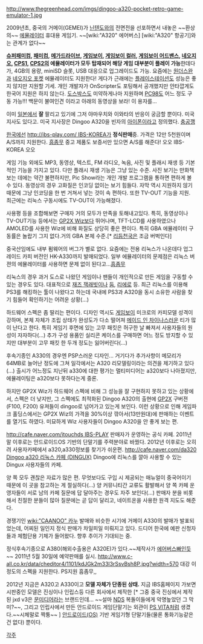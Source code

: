 http://www.thegreenhead.com/imgs/dingoo-a320-pocket-retro-game-emulator-1.jpg

2009년초, 중국의 거메이(GEMEI)가 [[닌텐도]]와의 전면전을 선포하면서 내놓은 ~~환상의~~ [[에뮬레이터]] 휴대용 게임기. ~~[wiki:"A320" 에어버스] [wiki:"A320" 항공기]와는 관계가 없다~~

'''[[슈퍼패미컴]], [[패미컴]], [[메가드라이브]], [[게임보이]], [[게임보이 컬러]], [[게임보이 어드밴스]], [[네오지오]], [[CPS1]], [[CPS2]]의 에뮬레이터가 모두 탑재되어 해당 게임 대부분이 플레이 가능'''한데다가, 4GB의 용량, miniSD 슬롯, USB 대응으로 업그레이드도 가능. 요즘에는 [[원더스완]]과 [[네오지오 포켓]] 에뮬레이터도 지원한다! 게다가 근래에는 [[플레이스테이션]]도 성능은 좋지 않지만 지원할 기세. 개인 개발자가 OnScripter도 포팅해서 공개했지만 안타깝게도 한국어 지원은 하지 않는다. [[도스박스]]도 미약하게나마 지원하며 [[PC98]]도 어느 정도 구동 가능!!! 백문이 불여인견 이라고 아래의 동영상을 보라! 이 용자를...

{{{#!html
<embed src="http://www.youtube.com/v/wj3Q4h4fQ2o&hl=en_US&fs=1&" type="application/x-shockwave-flash" allowscriptaccess="always" allowfullscreen="true" width="570" height="385"></embed>
}}}


이미 [[일본]]에서 '''잘''' 팔리고 있기에 그저 야마우치와 이와타의 반응이 궁금할 뿐이다. 미국 지사도 있다고. 미국 지사장은 Dingoo A320을 빈자의 [[아이폰]]이라고 정의했다. [[충공깽]]

[[한국]]에선 [[http://ibs-play.com/ IBS-KOREA]]가 '''정식판매'''중. 가격은 12만 5천원이며 A/S까지 지원한다. [[흠좀무]] 중고 제품도 보증서만 있으면 A/S를 해준다! 오오 IBS-KOREA 오오

게임 기능 외에도 MP3, 동영상, 텍스트, FM 라디오, 녹음, 사진 및 플래시 재생 등 기본적인 기능을 가지고 있다. 다만 플래시 재생 기능은 그냥 있는 수준. 사진 보기는 만화책 보는 데에는 약간 불편하지만, Pic Show라는 개인 개발 프로그램을 통하면 편하게 볼 수 있다. 동영상의 경우 고화질은 인코딩 없이는 보기 힘들다. 자막 역시 지원하지 않기 때문에 그냥 인코딩을 한 번 거쳐서 넣는 것이 속 편하다. 또한 TV-OUT 기능을 지원. 최근에는 리눅스 구동시에도 TV-OUT이 가능해졌다.

사용평 등을 조합해보면  구매자 거의 모두가 만족을 토해내고있다. 특히, 동영상이나 TV-OUT기능 등에서는 [[GP2X Wiz]]보다 뛰어나며, TFT-LCD를 사용하였으나 AMOLED를 사용한 Wiz에 비해 화질도 상당히 좋은 편이다. 특히 GBA 에뮬레이터 구동률은 놀랍기 그지 없다.거의 GBA 본체 수준.[* [[리듬천국]]은 조금 버벅인다]

중국산임에도 내부 펌웨어의 버그가 별로 없다.
요즘에는 전용 리눅스가 나온데다 업그레이드 카피 버전인 HK-A330까지 발매되었다. 일부 에뮬레이터의 문제점은 리눅스 버젼의 에뮬레이터를 사용하면 문제 없이 된다고...[[흠좀무]]

리눅스의 경우 과거 도스로 나왔던 게임이나 팬들이 개인적으로 만든 게임을 구동할 수 있는 경우도 있다. 대표적으로 [[재즈 잭래빗]]이나 [[둠]], [[리에로]] 등.
최근 리눅스를 이용해 PS3를 해킹하는 툴이 나왔다고 하는데 국내에 PS3과 A320을 동시 소유한 사람을 찾기 힘들어 확인하기는 어려운 상황(...)

하드웨어 스펙은 좀 딸리는 편이다. 디자인 역시도 [[게임보이]] 미크로의 카피모델 성격이 강하며, 본체 자체가 조립 상태가 완성도가 다소 떨어져 [[메이드 인 차이나]]스러운 티가 많이 난다고 한다. 특히 게임기 후면에 있는 고무 패킷은 허구한 날 빠져서 사용자들의 원성이 자자하다(...) 추가 구성 용품인 실리콘 케이스를 구매하면 어느 정도 방지할 수 있지만 대부분이 고무 패킷 한 두개 정도는 잃어버린다(...)

후속기종인 A330의 경우엔 PSP스러운 디자인...
거기다가 추가사항이 메모리가 64MB로 늘어난 정도에 그쳐 일각에서는 A320 리모델링이라는 의견을 제기하고 있다(...) 
출시가 어느정도 지난뒤 a330에 대한 평가는 멀티미디어는 a320보다 나아졌지만, 에뮬레이팅은 a320보다 못하다는게 중론. 

하지만 GP2X Wiz가 하드웨어 스펙에 비해 그 성능을 잘 구현하지 못하고 있는 상황에서, 스펙은 더 낮지만, 그 스펙에도 최적화된 Dingoo A320의 출현에 [[GP2X]] 구버젼(F100, F200) 유져들이 dingoo로 넘어가고 있는게 보인다. 이런 상황으로 인해 게임파크 홀딩스에서는 GP2X Wiz의 가격을 30%이상 깎아서(13만원대)에 판매하는 이벤트를 열기도 하였다. 미묘하게 Wiz 사용자들이 Dingoo A320을 안 좋게 보는 편.

[[http://cafe.naver.com/itouchds IBS-PLAY]] 판매자가 운영하는 공식 카페. 2011년 말 이후로는 안드로이드OS 기반의 단말기를 주력분야로 바꿨다. 2012년 이후로는 오히려 사용자카페에서 a320,a330정보를 찾기가 쉬운편. 
[[http://cafe.naver.com/da320 Dingoo a320 리눅스 카페 (DINGUX)]] Dingoo에 리눅스를 깔아 사용할 수 있는 Dingux 사용자들의 카페.

양 쪽 모두 괜찮은 자료가 많은 편. 무엇보다도 구입 시 제공되는 매뉴얼이 중국어이기 때문에 이 곳을 참고하는 게 절실하다(...)
양 커뮤니티간 교류도 활발해서 양 쪽 카페 운영자들이 서로 남의 카페 질문에 답 달아주는 경우도 자주 보인다(...) 판매자 분을 비롯해서 친절한 분들이 많아 질문에는 곧 답이 달리고, 네이트온을 사용한 원격 지도도 해준다.

경쟁기인 [[wiki:"CAANOO" 카누]] 발매와 비슷한 시기에 거메이 A330의 발매가 발표되었는데, 어찌된 일인지 정식 판매가 차일피일 미뤄지고 있다.
드디어 한국에 예판 신청자들과 체험단용 기체가 들어왔다. 향후 추이가 기대되는 중.

정식후속기종으로 A380(해외수출용은 A320E)가 있다.~~제작사가 [[에어버스]]빠인듯~~ 2011년 5월 30일에 예약판매를 실시.
http://www.c-all.co.kr/data/cheditor4/1101/kdJGk2m33l3rSsvBsh8P.jpg?width=570
대강 이정도의 스펙을 지원한다. PS지원 흠좀무,,

2012년 지금은 A320고 A330이고 '''모델 자체가 단종된 상태.''' 지금 IBS홈페이지 가보면 시판중인 모델은 진싱이나 인립스등 다른 회사에서 제작한 [* 그중 중국 진싱에서 제작된 jxd v3은 [[문미디어]]라는 브랜드인데... ~~설마 [[NDS]] 복돌이들에게 악명높았던 그 막미?~~, 그리고 인립사에서 만든 안드로이드 게임단말기는 외관이 [[PS VITA]]처럼 생겼다.~~시체말로 짝퉁~~ ] [[안드로이드(OS)]] 기반 게임기형 단말기들(물론 통화기능같은건 없다) 뿐이다. 

[[각주]]

